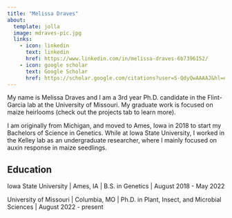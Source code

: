 ```yaml
---
title: "Melissa Draves"
about:
  template: jolla
  image: mdraves-pic.jpg
  links:
    - icon: linkedin
      text: linkedin
      href: https://www.linkedin.com/in/melissa-draves-6b7396152/
    - icon: google scholar
      text: Google Scholar
      href: https://scholar.google.com/citations?user=S-QdyQwAAAAJ&hl=en
---
```


My name is Melissa Draves and I am a 3rd year Ph.D. candidate in the Flint-Garcia lab at the University of Missouri. My graduate work is focused on maize heirlooms (check out the projects tab to learn more).

I am originally from Michigan, and moved to Ames, Iowa in 2018 to start my Bachelors of Science in Genetics. While at Iowa State University, I worked in the Kelley lab as an undergraduate researcher, where I mainly focused on auxin response in maize seedlings.

## Education

Iowa State University \| Ames, IA \| B.S. in Genetics \| August 2018 - May 2022

University of Missouri \| Columbia, MO \| Ph.D. in Plant, Insect, and Microbial Sciences \| August 2022 - present
